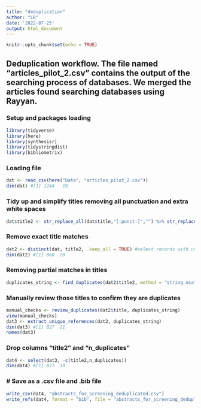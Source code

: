 ```yaml
---
title: "deduplication"
author: "LR"
date: '2022-07-25'
output: html_document
---
```


```r
knitr::opts_chunk$set(echo = TRUE)
```

## Deduplication workflow. The file named "articles_pilot_2.csv" contains the output of the searching process of databases. We merged the articles found searching databases using Rayyan.

### Setup and packages loading
```r
library(tidyverse)
library(here)
library(synthesisr)
library(tidystringdist)
library(bibliometrix)
```
### Loading file
```r
dat <- read_csv(here("Data", "articles_pilot_2.csv"))
dim(dat) #[1] 1244   19
```
### Tidy up and simplify titles removing all punctuation and extra white spaces
```r
dat$title2 <- str_replace_all(dat$title,"[:punct:]","") %>% str_replace_all(.,"[ ]+", " ") %>% tolower()
```
### Remove exact title matches
```r
dat2 <- distinct(dat, title2, .keep_all = TRUE) #select records with unique titles (removes exact duplicates)
dim(dat2) #[1] 860  20
```
### Removing partial matches in titles
```r
duplicates_string <- find_duplicates(dat2$title2, method = "string_osa", to_lower = TRUE, rm_punctuation = TRUE, threshold = 7)
```
### Manually review those titles to confirm they are duplicates
```r
manual_checks <- review_duplicates(dat2$title, duplicates_string)
view(manual_checks)
dat3 <- extract_unique_references(dat2, duplicates_string)
dim(dat3) #[1] 827  21
names(dat3)
```
### Drop columns "title2" and "n_duplicates"
```r
dat4 <- select(dat3, -c(title2,n_duplicates))
dim(dat4) #[1] 827  19
```
### # Save as a .csv file and .bib file
```r
write_csv(dat4, "abstracts_for_screening_deduplicated.csv")
write_refs(dat4, format = "bib", file = "abstracts_for_screening_deduplicated.bib")
```
